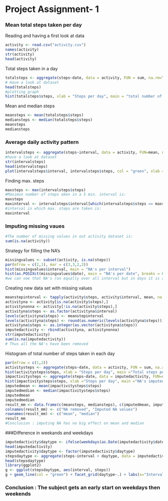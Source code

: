                              Project Assignment- 1
======================
### Mean total steps taken per day
Reading and having a first look at data
```r
activity <- read.csv("activity.csv")
names(activity)
str(activity)
head(activity)
```
Total steps taken in a day
```r
totalsteps <- aggregate(steps~date, data = activity, FUN = sum, na.rm=T)
# Have a look at dataset
head(totalsteps)
#plotting graph
hist(totalsteps$steps, xlab = "Steps per day", main = "total number of steps per day", col = "red")
```
Mean and median steps
```r
meansteps <- mean(totalsteps$steps)
mediansteps <- median(totalsteps$steps)
meansteps
mediansteps
```
### Average daily activity pattern

```r
intervalsteps <- aggregate(steps~interval, data = activity, FUN=mean, na.rm = T)
#have a look at dataset
str(intervalsteps)
head(intervalsteps)
plot(intervalsteps$interval, intervalsteps$steps, col = "green", xlab = "Intervals", ylab = "Total Steps per interval", main = "Number of steps per interval", type = "l")
```
Finding max. steps
```r
maxsteps <- max(intervalsteps$steps)
#Maximun number of steps aken in a 5 min. interval is:
maxsteps
maxinterval <- intervalsteps$interval[which(intervalsteps$steps == maxsteps)]
#interval in which max. steps are taken is:
maxinterval
```
### Imputing missing vaues
```r
#The number of missing values in out activity dataset is:
sum(is.na(activity))
```
Strategy for filling the NA's
```r
missingvalues <- subset(activity, is.na(steps))
par(mfrow = c(2,1), mar = c(3,3,2,2))
hist(missingvalues$interval, main = "NA's per interval")
hist(as.POSIXct(missingvalues$date), main = "NA's per date", breaks = 61)
#we can see that NA's run equally over all interval but in days it is available for only 8 days, so we will take of mean of date across all dataset
```

Creating new data set with missing values
```r
meanstepinterval <- tapply(activity$steps, activity$interval, mean, na.rm = T)
activityna <- activity[is.na(activity$steps),]
activitynonna <- activity[!is.na(activity$steps),]
activityna$steps <- as.factor(activityna$interval)
levels(activityna$steps) <- meanstepinterval
levels(activityna$steps) <- round(as.numeric(levels(activityna$steps)))
activityna$steps <- as.integer(as.vector(activityna$steps))
imputedactivity <- rbind(activityna, activitynonna)
str(imputedactivity)
sum(is.na(imputedactivity))
# Thus all the NA's have been removed
```

Histogram of total number of steps taken in each day

```r
par(mfrow = c(1,2))
activitysteps <- aggregate(steps~date, data = activity, FUN = sum, na.rm =T)
hist(activitysteps$steps, xlab = "Steps per day", main ="Total steps per day, no NA's", col = "blue")
impactivitysteps <- aggregate(steps~date, data = imputedactivity, FUN=sum)
hist(impactivitysteps$steps, xlab ="Steps per day", main ="NA's imputed, Total steps per day", col = "blue")
imputedmean <- mean(impactivitysteps$steps)
imputedmedian <- median(impactivitysteps$steps)
imputedmean
imputedmedian
result_mm <- data.frame(c(meansteps, mediansteps), c(imputedmean, imputedmedian))
colnames(result_mm) <- c("NA removed", "Imputed NA values")
rownames(result_mm) <- c("mean", "median")
result_mm
#Conclusion : imputing NA has no big effect on mean and median
```

###Difference in weekands and weekdays

```r
imputedactivity$daytype <- ifelse(weekdays(as.Date(imputedactivity$date)) == c("Saturday", "Sunday"), "Weekend", "weekday")
head(imputedactivity)
imputedactivity$daytype <- factor(imputedactivity$daytype)
stepsdaytype <- aggregate(steps~interval + daytype, data = imputedactivity, FUN = mean)
head(stepsdaytype)
library(ggplot2)
g <- ggplot(stepsdaytype, aes(interval, steps))
g + geom_line(col = "green") + facet_grid(daytype~.) + labs(x="Intervals", y = "Average Steps", title = "Activity Pattern")
```









### Conclusion : The subject gets an early start on weekdays then weekends




